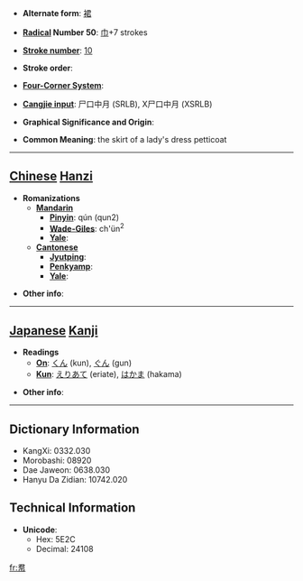 * '''Alternate form''': [[裙]]

* '''[[Wiktionary:Chinese radical index| Radical]] Number 50''': [[Wiktionary:Chinese radical index 巾|巾]]+7 strokes

* '''[[Wiktionary:Chinese total strokes index|Stroke number]]''': [[Wiktionary:Chinese total strokes index 10|10]]

* '''Stroke order''': 

* '''[[Wiktionary:Chinese four corner index|Four-Corner System]]''': 

* '''[[Wiktionary:Chinese Cangjie index|Cangjie input]]''': 尸口中月 (SRLB), X尸口中月 (XSRLB)

* '''Graphical Significance and Origin''': 

* '''Common Meaning''': the skirt of a lady's dress petticoat

----

== [[Chinese]] [[Hanzi]] ==

* '''Romanizations'''
** '''[[Mandarin]]'''
*** '''[[Pinyin]]''': qún (qun2)
*** '''[[Wade-Giles]]''': ch'ün<sup>2</sup>
*** '''[[Yale]]''': 
** '''[[Cantonese]]'''
*** '''[[Jyutping]]''':
*** '''[[Penkyamp]]''': 
*** '''[[Yale]]''': 

* '''Other info''': 

----

== [[Japanese]] [[Kanji]] ==

* '''Readings'''
** '''[[On]]''': [[くん]] (kun), [[ぐん]] (gun)
** '''[[Kun]]''': [[えりあて]] (eriate), [[はかま]] (hakama)

* '''Other info''':  

----

== Dictionary Information ==

* KangXi: 0332.030
* Morobashi: 08920
* Dae Jaweon: 0638.030
* Hanyu Da Zidian: 10742.020

== Technical Information ==

* '''Unicode''':
** Hex: 5E2C
** Decimal: 24108

[[fr:帬]]